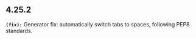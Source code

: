 ## 4.25.2
**`(fix):`** Generator fix: automatically switch tabs to spaces, following PEP8 standards.


